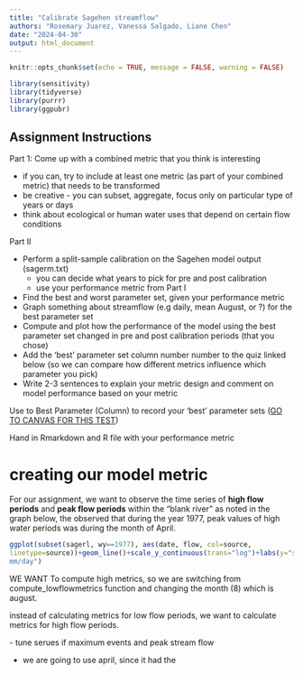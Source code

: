 ```yaml
---
title: "Calibrate Sagehen streamflow"
authors: "Rosemary Juarez, Vanessa Salgado, Liane Chen"
date: "2024-04-30"
output: html_document
---
```

```r
knitr::opts_chunk$set(echo = TRUE, message = FALSE, warning = FALSE)

library(sensitivity)
library(tidyverse)
library(purrr)
library(ggpubr)
```


## Assignment Instructions

Part 1: Come up with a combined metric that you think is interesting

-   if you can, try to include at least one metric (as part of your combined metric) that needs to be transformed
-   be creative - you can subset, aggregate, focus only on particular type of years or days
-   think about ecological or human water uses that depend on certain flow conditions


Part II

-   Perform a split-sample calibration on the Sagehen model output (sagerm.txt)
    -   you can decide what years to pick for pre and post calibration
    -   use your performance metric from Part I
-   Find the best and worst parameter set, given your performance metric
-   Graph something about streamflow (e.g daily, mean August, or ?) for the best parameter set
-   Compute and plot how the performance of the model using the best parameter set changed in pre and post calibration periods (that you chose)
-   Add the 'best' parameter set column number number to the quiz linked below (so we can compare how different metrics influence which parameter you pick)
-   Write 2-3 sentences to explain your metric design and comment on model performance based on your metric

Use to Best Parameter (Column) to record your 'best' parameter sets ([GO TO CANVAS FOR THIS TEST](https://ucsb.instructure.com/courses/19594/assignments/240440))

Hand in Rmarkdown and R file with your performance metric


# creating our model metric

For our assignment, we want to observe the time series of **high flow periods** and **peak flow periods** within the "blank river"
as noted in the graph below, the observed that during the year 1977, peak values of high water periods was during the month of April.
```r
ggplot(subset(sagerl, wy==1977), aes(date, flow, col=source,
linetype=source))+geom_line()+scale_y_continuous(trans="log")+labs(y="streamflow
mm/day")
```


WE WANT To compute high metrics, so we are switching from compute_lowflowmetrics function and changing the month (8) which is august.

instead of calculating metrics for low flow periods, we want to calculate metrics for high flow periods.

\- tune serues if maximum events and peak stream flow

-   we are going to use april, since it had the
